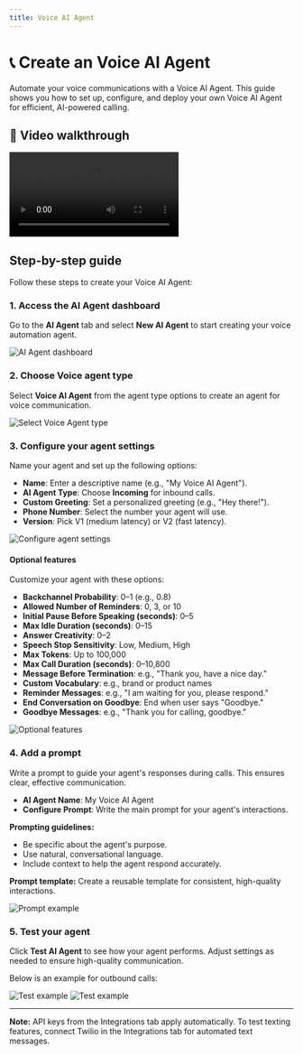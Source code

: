 ```yaml
---
title: Voice AI Agent
---
```


# 📞 Create an Voice AI Agent

Automate your voice communications with a Voice AI Agent. This guide shows you how to set up, configure, and deploy your own Voice AI Agent for efficient, AI-powered calling.

## 🎥 Video walkthrough

<div class="card-video">
  <video src="https://storage.googleapis.com/helpsessionvideos/Contactswing/Videos/ass-voice.mp4" autoplay playsinline controls title="Voice AI Agent walkthrough"></video>
</div>

## Step-by-step guide

Follow these steps to create your Voice AI Agent:

### 1. Access the AI Agent dashboard

Go to the **AI Agent** tab and select **New AI Agent** to start creating your voice automation agent.

<img src="https://storage.googleapis.com/helpsessionvideos/Contactswing/images/Create-Assistant.jpg" alt="AI Agent dashboard" />

### 2. Choose Voice agent type

Select **Voice AI Agent** from the agent type options to create an agent for voice communication.

<img src="https://storage.googleapis.com/helpsessionvideos/Contactswing/images/Voice-Assistant.jpg" alt="Select Voice Agent type" />

### 3. Configure your agent settings

Name your agent and set up the following options:

- **Name**: Enter a descriptive name (e.g., "My Voice AI Agent").
- **AI Agent Type**: Choose **Incoming** for inbound calls.
- **Custom Greeting**: Set a personalized greeting (e.g., "Hey there!").
- **Phone Number**: Select the number your agent will use.
- **Version**: Pick V1 (medium latency) or V2 (fast latency).

<img src="https://storage.googleapis.com/helpsessionvideos/Contactswing/images/config.jpg" alt="Configure agent settings" />

#### Optional features

Customize your agent with these options:

- **Backchannel Probability**: 0–1 (e.g., 0.8)
- **Allowed Number of Reminders**: 0, 3, or 10
- **Initial Pause Before Speaking (seconds)**: 0–5
- **Max Idle Duration (seconds)**: 0–15
- **Answer Creativity**: 0–2
- **Speech Stop Sensitivity**: Low, Medium, High
- **Max Tokens**: Up to 100,000
- **Max Call Duration (seconds)**: 0–10,800
- **Message Before Termination**: e.g., "Thank you, have a nice day."
- **Custom Vocabulary**: e.g., brand or product names
- **Reminder Messages**: e.g., "I am waiting for you, please respond."
- **End Conversation on Goodbye**: End when user says "Goodbye."
- **Goodbye Messages**: e.g., "Thank you for calling, goodbye."

<img src="https://storage.googleapis.com/helpsessionvideos/Contactswing/images/voice1.jpg" alt="Optional features" />

### 4. Add a prompt

Write a prompt to guide your agent's responses during calls. This ensures clear, effective communication.

- **AI Agent Name**: My Voice AI Agent
- **Configure Prompt**: Write the main prompt for your agent's interactions.

**Prompting guidelines:**
- Be specific about the agent's purpose.
- Use natural, conversational language.
- Include context to help the agent respond accurately.

**Prompt template:**
Create a reusable template for consistent, high-quality interactions.

<img src="https://storage.googleapis.com/helpsessionvideos/Contactswing/images/prompt.jpg" alt="Prompt example" />

### 5. Test your agent

Click **Test AI Agent** to see how your agent performs. Adjust settings as needed to ensure high-quality communication.

Below is an example for outbound calls:

<img src="https://storage.googleapis.com/helpsessionvideos/Contactswing/images/ta.jpg" alt="Test example" />
<img src="https://storage.googleapis.com/helpsessionvideos/Contactswing/images/test.jpg" alt="Test example" />

---

**Note:**
API keys from the Integrations tab apply automatically. To test texting features, connect Twilio in the Integrations tab for automated text messages.